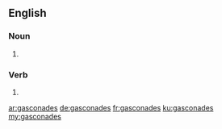 ==English==

===Noun===
{{head|en|plural}}

# {{plural of|gasconade|lang=en}}

===Verb===
{{head|en}}

# {{en-third-person singular of|gasconade}}

[[ar:gasconades]]
[[de:gasconades]]
[[fr:gasconades]]
[[ku:gasconades]]
[[my:gasconades]]